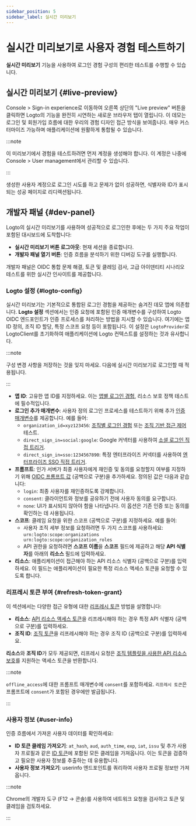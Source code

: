 ```yaml
---
sidebar_position: 5
sidebar_label: 실시간 미리보기
---
```


# 실시간 미리보기로 사용자 경험 테스트하기

**실시간 미리보기** 기능을 사용하여 로그인 경험 구성의 편리한 테스트를 수행할 수 있습니다.

## 실시간 미리보기 \{#live-preview}

<CloudLink to="/sign-in-experience">Console > Sign-in experience</CloudLink>로 이동하여 오른쪽 상단의 "Live preview" 버튼을 클릭하면 Logto의 기능을 완전히 시연하는 새로운 브라우저 탭이 열립니다. 이 데모는 로그인 및 회원가입 흐름에 대한 우리의 경험 디자인 접근 방식을 보여줍니다. 매우 커스터마이즈 가능하며 애플리케이션에 원활하게 통합될 수 있습니다.

:::note

이 미리보기에서 경험을 테스트하려면 먼저 계정을 생성해야 합니다. 이 계정은 나중에 <CloudLink to="/user-management">Console > User management</CloudLink>에서 관리할 수 있습니다.

:::

생성한 사용자 계정으로 로그인 시도를 하고 문제가 없이 성공하면, 식별자와 ID가 표시되는 성공 페이지로 리디렉션됩니다.

## 개발자 패널 \{#dev-panel}

Logto의 실시간 미리보기를 사용하여 성공적으로 로그인한 후에는 두 가지 주요 작업이 포함된 대시보드에 도착합니다:

- **실시간 미리보기 버튼 로그아웃**: 현재 세션을 종료합니다.
- **개발자 패널 열기 버튼**: 인증 흐름을 분석하기 위한 디버깅 도구를 실행합니다.

개발자 패널은 OIDC 통합 문제 해결, 토큰 및 클레임 검사, 고급 아이덴티티 시나리오 테스트를 위한 실시간 인사이트를 제공합니다.

### Logto 설정 \{#logto-config}

실시간 미리보기는 기본적으로 통합된 로그인 경험을 제공하는 숨겨진 데모 앱에 의존합니다. **Logto 설정** 섹션에서는 인증 요청에 포함된 인증 매개변수를 구성하여 Logto OIDC 엔드포인트가 인증 프로세스를 처리하는 방법을 지시할 수 있습니다. 여기에는 앱 ID 정의, 조직 ID 할당, 특정 스코프 요청 등이 포함됩니다. 이 설정은 `LogtoProvider`로 LogtoClient를 초기화하여 애플리케이션에 Logto 컨텍스트를 설정하는 것과 유사합니다.

:::note

구성 변경 사항을 저장하는 것을 잊지 마세요. 다음에 실시간 미리보기로 로그인할 때 적용됩니다.

:::

- **앱 ID**: 고유한 앱 ID를 지정하세요. 이는 [앱별 로그인 경험](/customization/match-your-brand#app-specific-branding), 리소스 보호 정책 테스트에 필수적입니다.
- **로그인 추가 매개변수**: 사용자 정의 로그인 프로세스를 테스트하기 위해 추가 [인증 매개변수](/end-user-flows/authentication-parameters)를 제공합니다. 예를 들어:
  - `organization_id=xyz123456`: [조직별 로그인 경험](/customization/match-your-brand#organization-specific-branding) 또는 [조직 기반 접근 제어](/authorization/organization-template/protect-organization-resources) 테스트.
  - `direct_sign_in=social:google`: Google 커넥터를 사용하여 [소셜 로그인 직접 트리거](/end-user-flows/authentication-parameters/direct-sign-in#social-sign-in).
  - `direct_sign_in=sso:1234567890`: 특정 엔터프라이즈 커넥터를 사용하여 [엔터프라이즈 SSO 직접 트리거](/end-user-flows/authentication-parameters/direct-sign-in#enterprise-sso).
- **프롬프트**: 인가 서버가 최종 사용자에게 재인증 및 동의를 요청할지 여부를 지정하기 위해 [OIDC 프롬프트 값](https://blog.logto.io/introducing-oidc-prompt) (공백으로 구분)을 추가하세요. 정의된 값은 다음과 같습니다:
  - `login`: 최종 사용자를 재인증하도록 강제합니다.
  - `consent`: 클라이언트와 정보를 공유하기 전에 사용자 동의를 요구합니다.
  - `none`: UI가 표시되지 않아야 함을 나타냅니다. 이 옵션은 기존 인증 또는 동의를 확인하는 데 사용됩니다.
- **스코프**: 클레임 요청을 위한 스코프 (공백으로 구분)를 지정하세요. 예를 들어:
  - 사용자 조직 세부 정보를 요청하려면 두 가지 스코프를 사용하세요: `urn:logto:scope:organizations urn:logto:scope:organization_roles`
  - API 권한을 요청하려면 **스코프 이름**을 **스코프** 필드에 제공하고 해당 **API 식별자**를 아래의 **리소스** 필드에 입력하세요.
- **리소스**: 애플리케이션이 접근해야 하는 API 리소스 식별자 (공백으로 구분)를 입력하세요. 이 필드는 애플리케이션이 필요한 특정 리소스 액세스 토큰을 요청할 수 있도록 합니다.

### 리프레시 토큰 부여 \{#refresh-token-grant}

이 섹션에서는 다양한 접근 유형에 대한 [리프레시 토큰](https://auth-wiki.logto.io/refresh-token) 방법을 설명합니다:

- **리소스**: [API 리소스 액세스 토큰](/authorization/api-resources/protect-your-api)을 리프레시해야 하는 경우 특정 API 식별자 (공백으로 구분)를 입력하세요.
- **조직 ID**: [조직 토큰](/authorization/organization-template/protect-organization-resources#step-2-fetch-organization-token)을 리프레시해야 하는 경우 조직 ID (공백으로 구분)를 입력하세요.

**리소스**와 **조직 ID**가 모두 제공되면, 리프레시 요청은 [조직 템플릿을 사용한 API 리소스 보호](/authorization/organization-template/protect-api-reources)를 지원하는 액세스 토큰을 반환합니다.

:::note

`offline_access`에 대한 프롬프트 매개변수에 `consent`를 포함하세요. `리프레시 토큰`은 프롬프트에 `consent`가 포함된 경우에만 발급됩니다.

:::

### 사용자 정보 \{#user-info}

인증 흐름에서 가져온 사용자 데이터를 확인하세요:

- **ID 토큰 클레임 가져오기**: `at_hash`, `aud`, `auth_time`, `exp`, `iat`, `issu` 및 추가 사용자 프로필과 같은 [ID 토큰](https://auth-wiki.logto.io/id-token)에 포함된 모든 클레임을 가져옵니다. 이는 토큰을 검증하고 필요한 사용자 정보를 추출하는 데 유용합니다.
- **사용자 정보 가져오기**: userinfo 엔드포인트를 쿼리하여 사용자 프로필 정보만 가져옵니다.

:::note

Chrome의 개발자 도구 (F12 → 콘솔)를 사용하여 네트워크 요청을 검사하고 토큰 및 클레임을 검토하세요.

:::
